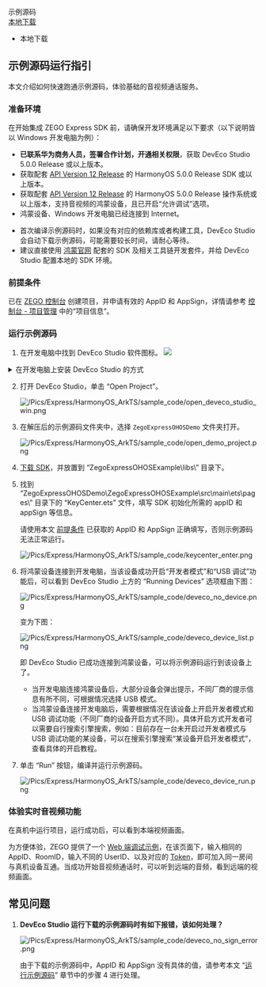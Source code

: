 <div class="download-area">
    <div class="sdk-download-item-wrapper">
      <div class="download-title">示例源码</div>
      <div class="download-selector">
        <div class="download-select-wrapper" style="padding-right: 0;">
          <a class="download-target-btn" href="javascript:void(0);">本地下载</a>
          <ul class="download-dropdown-list">
            <li data-href="https://storage.zego.im/express/example/video/ohos_ets/ZegoExpressDemo_ohos_ets.zip"
              class="dropdown-option">
              本地下载
            </li>
          </ul>
        </div>
      </div>
    </div>
</div> 

## 示例源码运行指引

本文介绍如何快速跑通示例源码，体验基础的音视频通话服务。

### 准备环境

在开始集成 ZEGO Express SDK 前，请确保开发环境满足以下要求（以下说明皆以 Windows 开发电脑为例）：

- **已联系华为商务人员，签署合作计划，开通相关权限**，获取 DevEco Studio 5.0.0 Release 或以上版本。
- 获取配套 [API Version 12 Release](https://developer.huawei.com/consumer/cn/doc/harmonyos-references-V5/development-intro-api-V5?catalogVersion=V5) 的 HarmonyOS 5.0.0 Release SDK 或以上版本。
- 获取配套 [API Version 12 Release](https://developer.huawei.com/consumer/cn/doc/harmonyos-references-V5/development-intro-api-V5?catalogVersion=V5) 的 HarmonyOS 5.0.0 Release 操作系统或以上版本，支持音视频的鸿蒙设备，且已开启“允许调试”选项。
- 鸿蒙设备、Windows 开发电脑已经连接到 Internet。

<div class = 'mk-hint'>

- 首次编译示例源码时，如果没有对应的依赖库或者构建工具，DevEco Studio 会自动下载示例源码，可能需要较长时间，请耐心等待。
- 建议直接使用 [鸿蒙官网](https://developer.huawei.com/consumer/cn/) 配套的 SDK 及相关工具链开发套件，并给 DevEco Studio 配置本地的 SDK 环境。
</div>

### 前提条件

已在 [ZEGO 控制台](https://console.zego.im) 创建项目，并申请有效的 AppID 和 AppSign，详情请参考 [控制台 - 项目管理](https://doc-zh.zego.im/article/12107) 中的“项目信息”。

### 运行示例源码

1. 在开发电脑中找到 DevEco Studio 软件图标。
   <img src="/Pics/HarmonyOS/ExpressSDK/SampleRunningGuide/open_deveco_studio.png">

  <details class="zg-primary">   
    <summary>在开发电脑上安装 DevEco Studio 的方式</summary> 

    - 方式：登录 [DevEco Studio 官网](https://developer.harmonyos.com/deveco-developer-suite/enabling/kit?currentPage=1&pageSize=100) 下载并安装最新版本 DevEco Studio 及其相关的 SDK Tools。
  </details>

2. 打开 DevEco Studio，单击 “Open Project”。

    ![/Pics/Express/HarmonyOS_ArkTS/sample_code/open_deveco_studio_win.png](//doc.oa.zego.im/Pics/Express/HarmonyOS_ArkTS/sample_code/open_deveco_studio_win.png)

3. 在解压后的示例源码文件夹中，选择 `ZegoExpressOHOSDemo` 文件夹打开。

    ![/Pics/Express/HarmonyOS_ArkTS/sample_code/open_demo_project.png](//doc.oa.zego.im/Pics/Express/HarmonyOS_ArkTS/sample_code/open_demo_project.png)
4. [下载 SDK](!DownloadSDK/DownloadSDK)，并放置到 “ZegoExpressOHOSExample\libs\” 目录下。
5. 找到 “ZegoExpressOHOSDemo\ZegoExpressOHOSExample\src\main\ets\pages\” 目录下的 “KeyCenter.ets” 文件，填写 SDK 初始化所需的 appID 和 appSign 等信息。

    <div class="mk-warning">

    请使用本文 [前提条件](!DownloadDemo/DownloadDemo#1_2) 已获取的 AppID 和 AppSign 正确填写，否则示例源码无法正常运行。  
    </div>

    ![/Pics/Express/HarmonyOS_ArkTS/sample_code/keycenter_enter.png](//doc.oa.zego.im/Pics/Express/HarmonyOS_ArkTS/sample_code/keycenter_enter.png)

6. 将鸿蒙设备连接到开发电脑，当该设备成功开启“开发者模式”和“USB 调试”功能后，可以看到 DevEco Studio 上方的 “Running Devices” 选项框由下图：

    ![/Pics/Express/HarmonyOS_ArkTS/sample_code/deveco_no_device.png](//doc.oa.zego.im/Pics/Express/HarmonyOS_ArkTS/sample_code/deveco_no_device.png)

    变为下图：

    ![/Pics/Express/HarmonyOS_ArkTS/sample_code/deveco_device_list.png](//doc.oa.zego.im/Pics/Express/HarmonyOS_ArkTS/sample_code/deveco_device_list.png) 

    即 DevEco Studio 已成功连接到鸿蒙设备，可以将示例源码运行到该设备上了。
    
    <div class = 'mk-hint'>

    - 当开发电脑连接鸿蒙设备后，大部分设备会弹出提示，不同厂商的提示信息有所不同，可根据情况选择 USB 模式。
    - 当鸿蒙设备连接开发电脑后，需要根据情况在该设备上开启开发者模式和 USB 调试功能（不同厂商的设备开启方式不同）。具体开启方式开发者可以需要自行搜索引擎搜索，例如：目前存在一台未开启过开发者模式与 USB 调试功能的某设备，可以在搜索引擎搜索“某设备开启开发者模式”，查看具体的开启教程。
    </div>

7. 单击 “Run” 按钮，编译并运行示例源码。

    ![/Pics/Express/HarmonyOS_ArkTS/sample_code/deveco_device_run.png](//doc.oa.zego.im/Pics/Express/HarmonyOS_ArkTS/sample_code/deveco_device_run.png)

### 体验实时音视频功能

在真机中运行项目，运行成功后，可以看到本端视频画面。

为方便体验，ZEGO 提供了一个 [Web 端调试示例](https://zegodev.github.io/zego-express-webrtc-sample/assistDev/index.html)，在该页面下，输入相同的 AppID、RoomID，输入不同的 UserID、以及对应的 [Token](https://doc-zh.zego.im/article/16309)，即可加入同一房间与真机设备互通。当成功开始音视频通话时，可以听到远端的音频，看到远端的视频画面。


## 常见问题

1. **DevEco Studio 运行下载的示例源码时有如下报错，该如何处理？**

    ![/Pics/Express/HarmonyOS_ArkTS/sample_code/deveco_no_sign_error.png](//doc.oa.zego.im/Pics/Express/HarmonyOS_ArkTS/sample_code/deveco_no_sign_error.png)

    由于下载的示例源码中，AppID 和 AppSign 没有具体的值，请参考本文 “[运行示例源码](!DownloadDemo/DownloadDemo#1_3)” 章节中的步骤 4 进行处理。
